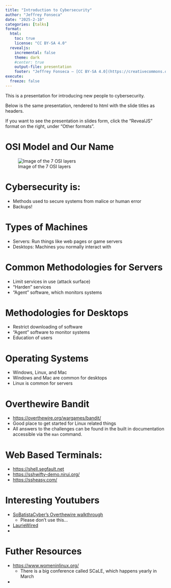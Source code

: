 ```yaml
---
title: "Introduction to Cybersecurity"
author: "Jeffrey Fonseca"
date: "2025-2-10"
categories: [talks]
format: 
  html:
    toc: true
    license: "CC BY-SA 4.0"
  revealjs:
    incremental: false
    theme: dark
    #center: true
    output-file: presentation
    footer: "Jeffrey Fonseca — [CC BY-SA 4.0](https://creativecommons.org/licenses/by-sa/4.0/)"
execute:
  freeze: false
---
```


::: {.content-hidden when-format="revealjs"}

This is a presentation for introducing new people to cybersecurity.

Below is the same presentation, rendered to html with the slide titles as headers.

If you want to see the presentation in slides form, click the "RevealJS" format on the right, under "Other formats".

:::



# OSI Model and Our Name

![Image of the 7 OSI layers](https://blog.joemanna.com/wp-content/uploads/1-tutorial-osi-7-layer-model.gif)


# Cybersecurity is:

* Methods used to secure systems from malice or human error
* Backups!

# Types of Machines

* Servers: Run things like web pages or game servers
* Desktops: Machines you normally interact with

# Common Methodologies for Servers

* Limit services in use (attack surface)
* "Harden" services
* "Agent" software, which monitors systems

# Methodologies for Desktops

* Restrict downloading of software
* "Agent" software to monitor systems
* Education of users

# Operating Systems

* Windows, Linux, and Mac
* Windows and Mac are common for desktops
* Linux is common for servers


# Overthewire Bandit

* <https://overthewire.org/wargames/bandit/>
* Good place to get started for Linux related things
* All answers to the challenges can be found in the built in documentation accessible via the `man` command.


# Web Based Terminals:

* <https://shell.segfault.net>
* <https://sshwifty-demo.nirui.org/>
* <https://ssheasy.com/>

# Interesting Youtubers

* [SoBatistaCyber's Overthewire walkthrough](https://www.youtube.com/watch?v=K4WPng0VJsM)
  * Please don't use this...
* [LaurieWired](https://www.youtube.com/@lauriewired)
* 

# Futher Resources

* <https://www.womeninlinux.org/>
  * There is a big conference called SCaLE, which happens yearly in March
* 
